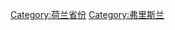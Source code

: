 {{Catnav|頁面分類|各種主題的頁面分類|按國家分類|各國行政區劃|荷蘭行政區劃}}
{{Commons category|Friesland}}

[[Category:荷兰省份|Category:荷兰省份]]
[[Category:弗里斯兰|Category:弗里斯兰]]